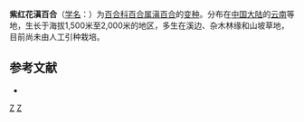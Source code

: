 {{Infraspeciesbox
| image = 
| image_caption = 
| status = 
| status_system = 
| genus = Lilium
| species = bakerianum
| varietas = rubrum
| authority = Stearn
}}

'''紫红花滇百合'''（[[学名|学名]]：{{lang|la|''Lilium bakerianum'' var. ''rubrum''}}）为[[百合科|百合科]][[百合属|百合属]][[滇百合|滇百合]]的[[变种|变种]]。分布在[[中国大陆|中国大陆]]的[[云南|云南]]等地，生长于海拔1,500米至2,000米的地区，多生在溪边、杂木林缘和山坡草地，目前尚未由人工引种栽培。

== 参考文献 ==
<div class="references-small">
* {{cite web| url =http://www.bioinfo.cn/db05/KmzwSpecies.php?action=view&id=25258| title =紫红花滇百合（变种）| work =《中国高等植物数据库全库》| publisher =中国科学院微生物研究所| author =昆明植物研究所| accessdate =2009-02-25| deadurl =yes| archiveurl =https://web.archive.org/web/20160305080138/http://www.bioinfo.cn/db05/KmzwSpecies.php?action=view&id=25258| archivedate =2016-03-05}}
</div>
{{Taxonbar|from=Q18232810}}

[[Category:百合属|Z]]
[[Category:云南植物|Z]]